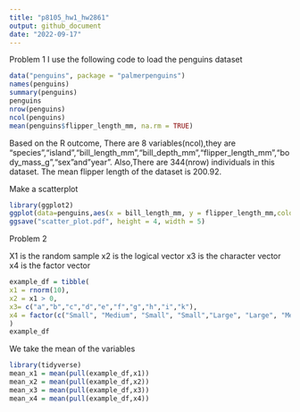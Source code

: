 ```yaml
---
title: "p8105_hw1_hw2861"
output: github_document
date: "2022-09-17"
---
```


Problem 1
I use the following code to load the penguins dataset

```r
data("penguins", package = "palmerpenguins")
names(penguins)
summary(penguins)
penguins
nrow(penguins)
ncol(penguins)
mean(penguins$flipper_length_mm, na.rm = TRUE)
```

Based on the R outcome,
There are 8 variables(ncol),they are 
"species","island","bill_length_mm","bill_depth_mm","flipper_length_mm","body_mass_g","sex"and"year".
Also,There are 344(nrow) individuals in this dataset.
The mean flipper length of the dataset is 200.92.



Make a scatterplot
```r
library(ggplot2)
ggplot(data=penguins,aes(x = bill_length_mm, y = flipper_length_mm,color=species))+ geom_point()
ggsave("scatter_plot.pdf", height = 4, width = 5)
```




Problem 2

X1 is the random sample
x2 is the logical vector
x3 is the character vector
x4 is the factor vector

```r
example_df = tibble(
x1 = rnorm(10),
x2 = x1 > 0,
x3= c("a","b","c","d","e","f","g","h","i","k"),
x4 = factor(c("Small", "Medium", "Small", "Small","Large", "Large", "Medium","Large","Medium","Small"))
)
example_df
```


We take the mean of the variables

```r
library(tidyverse)
mean_x1 = mean(pull(example_df,x1))
mean_x2 = mean(pull(example_df,x2))
mean_x3 = mean(pull(example_df,x3))
mean_x4 = mean(pull(example_df,x4))
```
